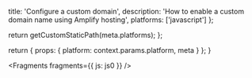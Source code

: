 
  title: 'Configure a custom domain',
  description: 'How to enable a custom domain name using Amplify hosting',
  platforms: ['javascript']
};

  return getCustomStaticPath(meta.platforms);
};

  return {
    props: {
      platform: context.params.platform,
      meta
    }
  };
}


<Fragments fragments={{ js: js0 }} />
